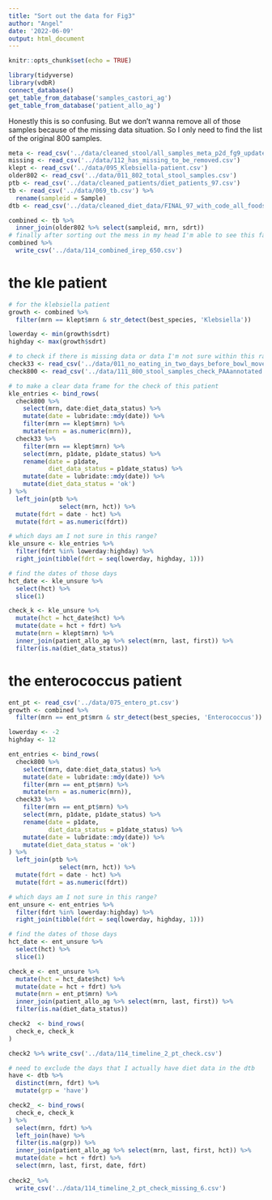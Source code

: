 ```yaml
---
title: "Sort out the data for Fig3"
author: "Angel"
date: '2022-06-09'
output: html_document
---
```


```r
knitr::opts_chunk$set(echo = TRUE)
```

```r
library(tidyverse)
library(vdbR)
connect_database()
get_table_from_database('samples_castori_ag')
get_table_from_database('patient_allo_ag')
```

Honestly this is so confusing. But we don't wanna remove all of those samples because of the missing data situation. So I only need to find the list of the original 800 samples. 

```r
meta <- read_csv('../data/cleaned_stool/all_samples_meta_p2d_fg9_updated.csv')
missing <- read_csv('../data/112_has_missing_to_be_removed.csv')
klept <- read_csv('../data/095_Klebsiella-patient.csv')
older802 <- read_csv('../data/011_802_total_stool_samples.csv')
ptb <- read_csv('../data/cleaned_patients/diet_patients_97.csv')
tb <- read_csv('../data/069_tb.csv') %>% 
  rename(sampleid = Sample)
dtb <- read_csv('../data/cleaned_diet_data/FINAL_97_with_code_all_foods_drt_with_EN_finalized.csv')

combined <- tb %>% 
  inner_join(older802 %>% select(sampleid, mrn, sdrt)) 
# finally after sorting out the mess in my head I'm able to see this familiar number, I'm so glad!!!!!
combined %>% 
  write_csv('../data/114_combined_irep_650.csv')
```

# the kle patient

```r
# for the klebsiella patient
growth <- combined %>% 
  filter(mrn == klept$mrn & str_detect(best_species, 'Klebsiella'))

lowerday <- min(growth$sdrt)
highday <- max(growth$sdrt)

# to check if there is missing data or data I'm not sure within this range
check33 <- read_csv('../data/011_no_eating_in_two_days_before_bowl_movement_PAAannotated.csv')
check800 <- read_csv('../data/111_800_stool_samples_check_PAAannotated.csv')

# to make a clear data frame for the check of this patient
kle_entries <- bind_rows(
  check800 %>% 
    select(mrn, date:diet_data_status) %>% 
    mutate(date = lubridate::mdy(date)) %>% 
    filter(mrn == klept$mrn) %>% 
    mutate(mrn = as.numeric(mrn)),
  check33 %>% 
    filter(mrn == klept$mrn) %>% 
    select(mrn, p1date, p1date_status) %>% 
    rename(date = p1date,
           diet_data_status = p1date_status) %>% 
    mutate(date = lubridate::mdy(date)) %>% 
    mutate(diet_data_status = 'ok')
) %>% 
  left_join(ptb %>% 
              select(mrn, hct)) %>% 
  mutate(fdrt = date - hct) %>% 
  mutate(fdrt = as.numeric(fdrt))

# which days am I not sure in this range?
kle_unsure <- kle_entries %>% 
  filter(fdrt %in% lowerday:highday) %>% 
  right_join(tibble(fdrt = seq(lowerday, highday, 1)))

# find the dates of those days
hct_date <- kle_unsure %>% 
  select(hct) %>% 
  slice(1)

check_k <- kle_unsure %>% 
  mutate(hct = hct_date$hct) %>% 
  mutate(date = hct + fdrt) %>% 
  mutate(mrn = klept$mrn) %>% 
  inner_join(patient_allo_ag %>% select(mrn, last, first)) %>% 
  filter(is.na(diet_data_status)) 

```

# the enterococcus patient 

```r
ent_pt <- read_csv('../data/075_entero_pt.csv')
growth <- combined %>% 
  filter(mrn == ent_pt$mrn & str_detect(best_species, 'Enterococcus'))

lowerday <- -2
highday <- 12

ent_entries <- bind_rows(
  check800 %>% 
    select(mrn, date:diet_data_status) %>% 
    mutate(date = lubridate::mdy(date)) %>% 
    filter(mrn == ent_pt$mrn) %>% 
    mutate(mrn = as.numeric(mrn)),
  check33 %>% 
    filter(mrn == ent_pt$mrn) %>% 
    select(mrn, p1date, p1date_status) %>% 
    rename(date = p1date,
           diet_data_status = p1date_status) %>% 
    mutate(date = lubridate::mdy(date)) %>% 
    mutate(diet_data_status = 'ok')
) %>% 
  left_join(ptb %>% 
              select(mrn, hct)) %>% 
  mutate(fdrt = date - hct) %>% 
  mutate(fdrt = as.numeric(fdrt))

# which days am I not sure in this range?
ent_unsure <- ent_entries %>% 
  filter(fdrt %in% lowerday:highday) %>% 
  right_join(tibble(fdrt = seq(lowerday, highday, 1)))

# find the dates of those days
hct_date <- ent_unsure %>% 
  select(hct) %>% 
  slice(1)

check_e <- ent_unsure %>% 
  mutate(hct = hct_date$hct) %>% 
  mutate(date = hct + fdrt) %>% 
  mutate(mrn = ent_pt$mrn) %>% 
  inner_join(patient_allo_ag %>% select(mrn, last, first)) %>% 
  filter(is.na(diet_data_status)) 

check2  <- bind_rows(
  check_e, check_k
)

check2 %>% write_csv('../data/114_timeline_2_pt_check.csv')
```
```r
# need to exclude the days that I actually have diet data in the dtb
have <- dtb %>% 
  distinct(mrn, fdrt) %>% 
  mutate(grp = 'have')

check2_ <- bind_rows(
  check_e, check_k
) %>% 
  select(mrn, fdrt) %>% 
  left_join(have) %>% 
  filter(is.na(grp)) %>% 
  inner_join(patient_allo_ag %>% select(mrn, last, first, hct)) %>% 
  mutate(date = hct + fdrt) %>% 
  select(mrn, last, first, date, fdrt)
  
check2_ %>% 
  write_csv('../data/114_timeline_2_pt_check_missing_6.csv')

```

